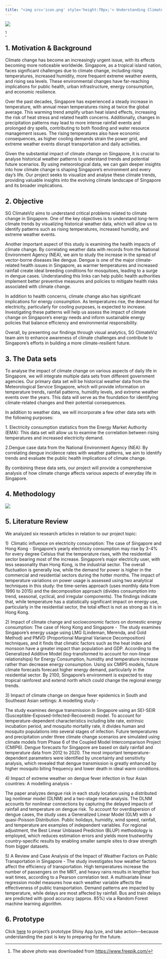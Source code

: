 ```yaml
---
title: "<img src='icon.png' style='height:70px;'> Understanding Climate Change in Singapore"
---
```


![](images/clipboard-3285200596.png)

[^1]

[^1]: The above photo was downloaded from <https://www.freepik.com/>

## 1. Motivation & Background

Climate change has become an increasingly urgent issue, with its effects becoming more noticeable worldwide. Singapore, as a tropical island nation, faces significant challenges due to climate change, including rising temperatures, increased humidity, more frequent extreme weather events, and rising sea levels. These environmental changes have far-reaching implications for public health, urban infrastructure, energy consumption, and economic resilience.

Over the past decades, Singapore has experienced a steady increase in temperature, with annual mean temperatures rising at twice the global average. This warming trend amplify urban heat island effects, increasing the risk of heat stress and related health concerns. Additionally, changes in precipitation patterns may lead to more intense rainfall events and prolonged dry spells, contributing to both flooding and water resource management issues. The rising temperatures also have economic consequences, as higher cooling demands strain the power grid, and extreme weather events disrupt transportation and daily activities.

Given the substantial impact of climate change on Singapore, it is crucial to analyse historical weather patterns to understand trends and potential future scenarios. By using meteorological data, we can gain deeper insights into how climate change is shaping Singapore’s environment and every day's life. Our project seeks to visualize and analyse these climate trends, providing valuable insights into the evolving climate landscape of Singapore and its broader implications.

## 2. Objective

SG ClimateViz aims to understand critical problems related to climate change in Singapore. One of the key objectives is to understand long-term climate trends by visualizing historical weather data, which will allow us to identify patterns such as rising temperatures, increased humidity, and extreme weather events.

Another important aspect of this study is examining the health impacts of climate change. By correlating weather data with records from the National Environment Agency (NEA), we aim to study the increase in the spread of vector-borne diseases like dengue. Dengue is one of the major climate-related health issues in Singapore, as warmer temperatures and increased rainfall create ideal breeding conditions for mosquitoes, leading to a surge in dengue cases. Understanding this links can help public health authorities implement better preventive measures and policies to mitigate health risks associated with climate change.

In addition to health concerns, climate change also has significant implications for energy consumption. As temperatures rise, the demand for electricity, particularly for cooling purposes, is expected to increase. Investigating these patterns will help us assess the impact of climate change on Singapore’s energy needs and inform sustainable energy policies that balance efficiency and environmental responsibility.

Overall, by presenting our findings through visual analytics, SG ClimateViz team aim to enhance awareness of climate challenges and contribute to Singapore’s efforts in building a more climate-resilient future.

## 3. The Data sets

To analyse the impact of climate change on various aspects of daily life in Singapore, we will integrate multiple data sets from different government agencies. Our primary data set will be historical weather data from the Meteorological Service Singapore, which will provide information on temperature trends, rainfall patterns, humidity levels, and extreme weather events over the years. This data will serve as the foundation for identifying climate-related changes and their potential consequences.

In addition to weather data, we will incorporate a few other data sets with the following purposes:

1\. Electricity consumption statistics from the Energy Market Authority (EMA): This data set will allow us to examine the correlation between rising temperatures and increased electricity demand.

2.Dengue case data from the National Environment Agency (NEA): By correlating dengue incidence rates with weather patterns, we aim to identify trends and evaluate the public health implications of climate change.

By combining these data sets, our project will provide a comprehensive analysis of how climate change affects various aspects of everyday life in Singapore.

## 4. Methodology

![](images/WhatsApp%20Image%202025-03-31%20at%2011.10.31_9cd11408.jpg)

## 5. Literature Review

We analyzed six research articles in relation to our project topic:

1\)  Climatic influence on electricity consumption: The case of Singapore and Hong Kong - Singapore's yearly electricity consumption may rise by 3-4% for every degree Celsius that the temperature rises, with the residential sector bearing most of the increase. Singapore's major electricity user, with less seasonality than Hong Kong, is the industrial sector. The overall fluctuation is generally low, while the demand for power is higher in the commercial and residential sectors during the hotter months. The impact of temperature variations on power usage is assessed using two analytical techniques in this study: the time-series approach (uses monthly data from 1990 to 2015) and the decomposition approach (divides consumption into trend, seasonal, cyclical, and irregular components). The findings indicate that, while temperature has a statistically significant impact on energy use, particularly in the residential sector, the total effect is not as strong as it is in Hong Kong.

2\) Impact of climate change and socioeconomic factors on domestic energy consumption: The case of Hong Kong and Singapore -  The study examines Singapore's energy usage using LMG (Lindeman, Merenda, and Gold Method) and PMVD (Proportional Marginal Variance Decomposition) techniques, and it finds that climatic factors such as the heat index and monsoon have a greater impact than population and GDP. According to the Generalized Additive Model (log-transformed to account for non-linear relationships) for Energy Consumption, humidity and temperature increase rather than decrease energy consumption. Using six CMIP5 models, future climate forecasts forecast higher energy demand, particularly in the residential sector. By 2100, Singapore's environment is expected to stay tropical rainforest and extend north which could change the regional energy trends.

3\) Impact of climate change on dengue fever epidemics in South and Southeast Asian settings: A modelling study -

The study examines dengue transmission in Singapore using an SEI-SEIR (Susceptible-Exposed-Infected-Recovered) model. To account for temperature-dependent characteristics including bite rate, extrinsic incubation period, and mosquito mortality rate, it divides human and mosquito populations into several stages of infection. Future temperatures and precipitation under three climate change scenarios are simulated using climate models from Phase 6 of the Coupled Model Intercomparison Project (CMIP6). Dengue forecasts for Singapore are based on daily rainfall and temperature data from 2012 to 2020. The most important temperature-dependent parameters were identified by uncertainty and sensitivity analysis, which revealed that dengue transmission is greatly enhanced by higher mosquito biting frequency and lower death in ideal warm conditions.

4\) Impact of extreme weather on dengue fever infection in four Asian countries: A modelling analysis -

The paper analyzes dengue risk in each study location using a distributed lag nonlinear model (DLNM) and a two-stage meta-analysis. The DLNM accounts for nonlinear connections by capturing the delayed impacts of rainfall and temperature on dengue risk. To account for overdispersion of dengue cases, the study uses a Generalized Linear Model (GLM) with a quasi-Poisson Distribution. Public holidays, humidity, wind speed, rainfall, and temperature are examples of independent variables. For regional adjustment, the Best Linear Unbiased Prediction (BLUP) methodology is employed, which reduces estimation errors and yields more trustworthy country-specific results by enabling smaller sample sites to draw strength from bigger datasets.

5\) A Review and Case Analysis of the Impact of Weather Factors on Public Transportation in Singapore - The study investigates how weather factors affect the efficiency of transportation. High temperatures increase the number of passengers on the MRT, and heavy rains results in lengthier bus wait times, according to a Pearson correlation test. A multivariate linear regression model measures how each weather variable affects the effectiveness of public transportation. Demand patterns are impacted by temperature, while delays are most affected by rainfall. Bus and train delays are predicted with good accuracy (approx. 85%) via a Random Forest machine learning algorithm.

## 6. Prototype

Click [here](https://dewschan.shinyapps.io/Grp7_Shiny/) to project's prototype Shiny App.lyze, and take action—because understanding the past is key to preparing for the future.
